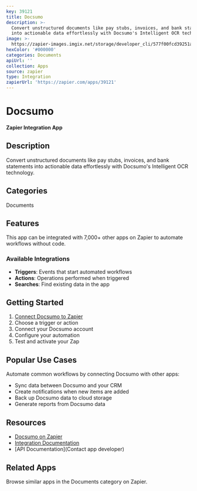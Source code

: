```yaml
---
key: 39121
title: Docsumo
description: >-
  Convert unstructured documents like pay stubs, invoices, and bank statements
  into actionable data effortlessly with Docsumo's Intelligent OCR technology.
image: >-
  https://zapier-images.imgix.net/storage/developer_cli/577f00fcd39251a5edcb2687495c4d7d.png?auto=format%2Ccompress&ixlib=python-3.0.0&q=50
hexColor: '#000000'
categories: Documents
apiUrl: ''
collection: Apps
source: zapier
type: Integration
zapierUrl: 'https://zapier.com/apps/39121'
---
```

# Docsumo

**Zapier Integration App**

## Description

Convert unstructured documents like pay stubs, invoices, and bank statements into actionable data effortlessly with Docsumo's Intelligent OCR technology.

## Categories

Documents

## Features

This app can be integrated with 7,000+ other apps on Zapier to automate workflows without code.

### Available Integrations

- **Triggers**: Events that start automated workflows
- **Actions**: Operations performed when triggered
- **Searches**: Find existing data in the app

## Getting Started

1. [Connect Docsumo to Zapier](https://zapier.com/apps/39121)
2. Choose a trigger or action
3. Connect your Docsumo account
4. Configure your automation
5. Test and activate your Zap

## Popular Use Cases

Automate common workflows by connecting Docsumo with other apps:

- Sync data between Docsumo and your CRM
- Create notifications when new items are added
- Back up Docsumo data to cloud storage
- Generate reports from Docsumo data

## Resources

- [Docsumo on Zapier](https://zapier.com/apps/39121)
- [Integration Documentation](https://zapier.com/apps/39121/integrations)
- [API Documentation](Contact app developer)

## Related Apps

Browse similar apps in the Documents category on Zapier.
